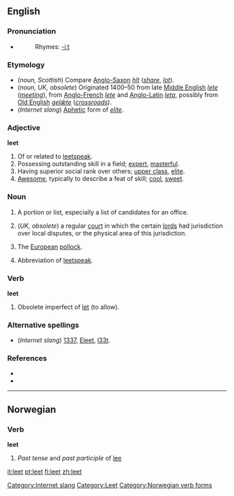 {{wikipedia}}
==English==

===Pronunciation===
*{{IPA|/liːt/}}
*:Rhymes: [[Rhymes:English:-iːt|-iːt]]

===Etymology===
{{rfc|senses need to be split by etymology}}
* (''noun, Scottish'') Compare [[Anglo-Saxon]] ''[[hlt]]'' (''[[share]]'', ''[[lot]]'').
* (''noun, UK, obsolete'') Originated 1400–50 from late [[Middle English]] ''[[lete]]'' (''[[meeting]]''), from [[Anglo-French]] ''[[lete]]'' and [[Anglo-Latin]] ''[[leta]]'', possibly from [[Old English]] ''[[gelǣte]]'' (''[[crossroads]]'').
* (''Internet slang'') [[Aphetic]] form of ''[[elite]]''.

===Adjective===
'''leet'''

# Of or related to [[leetspeak]].
# Possessing outstanding skill in a field; [[expert]], [[masterful]].
# Having superior social rank over others; [[upper class]], [[elite]].
# [[Awesome]], typically to describe a feat of skill; [[cool]], [[sweet]].

===Noun===
{{en-noun|s|-}}

# {{Scottish English}} A portion or list, especially a list of candidates for an office.
# (''UK, obsolete'') a regular [[court]] in which the certain [[lord]]s had jurisdiction over local disputes, or the physical area of this jurisdiction.
# {{zoology}} The [[European]] [[pollock]].
# {{internet slang}} Abbreviation of [[leetspeak]].

===Verb===
'''leet'''

# Obsolete imperfect of [[let]] (to allow).

===Alternative spellings===
* (''Internet slang'') [[1337]], [[Eleet]], [[l33t]].

===References===
* {{R:Dictionary.com|leet}}
* {{R:Webster 1996|leet}}

[[Category:Internet slang]]
[[Category:Leet]]

----

==Norwegian==

===Verb===
'''leet'''

# ''Past tense'' and ''past participle'' of [[lee#Norwegian|lee]]

[[Category:Norwegian verb forms]]

[[it:leet]]
[[pt:leet]]
[[fi:leet]]
[[zh:leet]]